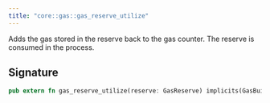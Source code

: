 ```yaml
---
title: "core::gas::gas_reserve_utilize"
---
```


Adds the gas stored in the reserve back to the gas counter.
The reserve is consumed in the process.



## Signature

```rust
pub extern fn gas_reserve_utilize(reserve: GasReserve) implicits(GasBuiltin) nopanic;
```



